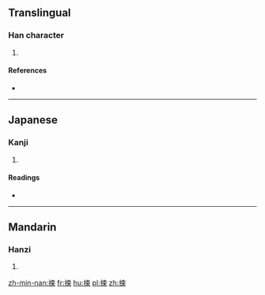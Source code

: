 ==Translingual==

===Han character===
{{Han char|rn=64|rad=手|as=07|sn=10|four=|canj=手木中 (QDL)|ids=⿰[[扌]][[束]]}}

# {{defn|Han|sort=手07}}

====References====
* {{Han ref|kx=0434.060|dkj=12154|dj=0783.130|hdz=31878.060|uh=6352|ud=25426}}

----

==Japanese==

===Kanji===
{{ja-kanji|grade=|rs=手07}}

# {{defn|lang=ja|sort=手07}}

====Readings====
* {{ja-readings|on=[[しょう]] (shō), [[しゅ]] (shu), [[そ]] (so), [[す]] (su), [[しょく]] (shoku), [[そく]] (soku)|kun=[[つつしむ]] (tsutsushimu), [[あげる]] (ageru)}}

----

==Mandarin==

===Hanzi===
{{cmn-hanzi|pin=[[shù]] ([[shu4]]), [[sǒng]] ([[song3]])|wg=shu<sup>4</sup>, sung<sup>3</sup>}}

# {{defn|lang=cmn|sort=手07}}

[[zh-min-nan:捒]]
[[fr:捒]]
[[hu:捒]]
[[pl:捒]]
[[zh:捒]]